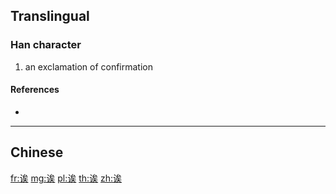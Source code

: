 {{character info/new}}
{{also|唉|誒}}
==Translingual==

===Han character===
{{Han char|rn=149|rad=讠|as=07|sn=9|four=|canj=IVIOK}}

# an exclamation of confirmation

====References====
* {{Han ref|kx=1188.181|hdz=63981.010|uh=8BF6|ud=35830}}

----

==Chinese==
{{zh-see|誒}}

[[fr:诶]]
[[mg:诶]]
[[pl:诶]]
[[th:诶]]
[[zh:诶]]